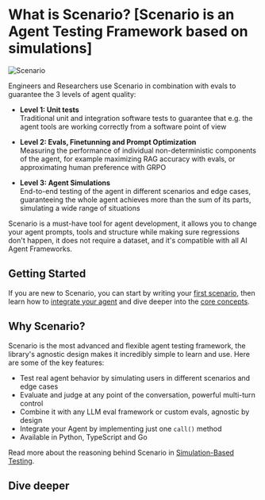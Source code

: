 
# What is Scenario? [Scenario is an Agent Testing Framework based on simulations]

<div
  style={{
    display: "flex",
    justifyContent: "center",
    backgroundColor: "black",
  }}
>
  <Image
    src="/images/scenario.webp"
    alt="Scenario"
    style={{ maxWidth: "600px", width: "100%" }}
  />
</div>

Engineers and Researchers use Scenario in combination with evals to guarantee the 3 levels of agent quality:

- **Level 1: Unit tests**\
  Traditional unit and integration software tests to guarantee that e.g. the agent tools are working correctly from a software point of view

- **Level 2: Evals, Finetunning and Prompt Optimization**\
  Measuring the performance of individual non-deterministic components of the agent, for example maximizing RAG accuracy with evals, or approximating human preference with GRPO

- **Level 3: Agent Simulations**\
  End-to-end testing of the agent in different scenarios and edge cases, guaranteeing the whole agent achieves more than the sum of its parts, simulating a wide range of situations

Scenario is a must-have tool for agent development, it allows you to change your agent prompts, tools and structure while making sure regressions don't happen, it does not require a dataset, and it's compatible with all AI Agent Frameworks.

## Getting Started

If you are new to Scenario, you can start by writing your [first scenario](./introduction/getting-started), then
learn how to [integrate your agent](./agent-integration) and dive deeper into the [core concepts](./basics/concepts).

<HStack className="gap-4">
  <BlockLink
    icon="theater"
    title="Getting Started"
    description="Your First Scenario"
    href="/introduction/getting-started"
  />
  <BlockLink
    icon="bot"
    title="Agent Integration"
    description="Integrate your agent with Scenario"
    href="/agent-integration"
  />
  <BlockLink
    icon="blocks"
    title="Core Concepts"
    description="Learn the core concepts and capabilities"
    href="/basics/concepts"
  />
</HStack>

## Why Scenario?

Scenario is the most advanced and flexible agent testing framework, the library's agnostic design makes it incredibly simple to learn and use. Here are some of the key features:

- Test real agent behavior by simulating users in different scenarios and edge cases
- Evaluate and judge at any point of the conversation, powerful multi-turn control
- Combine it with any LLM eval framework or custom evals, agnostic by design
- Integrate your Agent by implementing just one <Link href="/agent-integration#the-agentadapter-interface" className="underline decoration-dotted decoration-gray-400 hover:no-underline">`call()`</Link> method
- Available in Python, TypeScript and Go

Read more about the reasoning behind Scenario in [Simulation-Based Testing](./introduction/simulation-based-testing).

## Dive deeper

<HStack className="gap-4">
  <BlockLink
    icon="notebook-pen"
    title="Writing Scenarios"
    description="Learn how to create effective scenario tests"
    href="/basics/writing-scenarios"
  />
  <BlockLink
    icon="scroll-text"
    title="Scripted Simulations"
    description="Precise control over the conversation flow"
    href="/basics/scripted-simulations"
  />
  <BlockLink
    icon="bug"
    title="Debug Mode"
    description="Step through scenarios interactively"
    href="/basics/debug-mode"
  />
  <BlockLink
    icon="settings"
    title="Configuration"
    description="Project config, env vars, and logging"
    href="/basics/configuration"
  />
  <BlockLink
    icon="test-tube"
    title="Test Runner Integration"
    description="Integrate with Vitest and Jest"
    href="/basics/test-runner-integration"
  />
</HStack>
